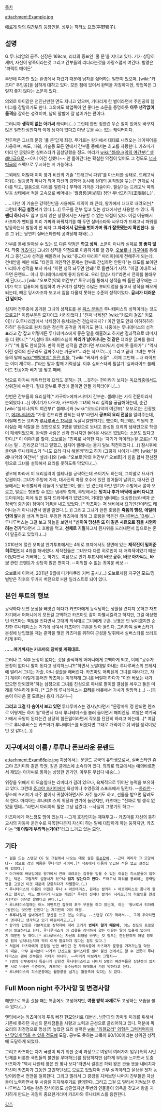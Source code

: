 [[목차]]

attachment:Example.jpg

[[에로게]] [[악의 여간부]]의 등장인물. 성우는 히라노 요코(平野響子).

== 설명 ==
G.루나리암의 공주. 신장은 169cm, 리더의 증표인 '풀 문'을 지니고 있다. 기가 상당히 세며, 자신이 왕족이라는것 그리고 간부들의 리더라는것을 자랑스럽게 여긴다. 별명은 '퍼펙트 메이든'

주변에 여자만 있는 환경에서 자랐기 때문에 남자를 싫어하는 일면이 있으며, [wiki:"카츠마" 주인공]을 심하게 대하고 있다. 모든 점에 있어서 완벽을 자칭하지만, 학업쪽은 그렇지 좋지 않다는 소문이 있다. 

의외로 아이같은 천진난만한 면도 지니고 있으며, 기다리게 한 벌이라면서 주인공의 햄버그를 강탈하기도 한다. 그외에도 학업쪽이 안 좋다는 소문을 증명하듯 '''아무 생각없이 돌격'''을 잘하는 성격이며, 남의 말빨에 잘 넘어가는 편이다.

그러니까 '''생각이 없는 아가씨''' 캐릭터.(…) 그런데 한번 정한건 무슨 일이 있어도 바꾸지 않은 일편단심인지라 이게 생각이 없다고 마냥 웃을 수는 없는 캐릭터이다.

전투력은 그녀의 문장 '풀 문'답게 최강. 무기로는 왕가에서 대대로 내려오는 레이피어를 사용하며, 속도, 파워, 기술등 모든 면에서 간부들 중에서는 최고를 자랑한다. 카츠마가 머리 안 굴렸으면 실버스타가 끔살당했을 정도. 머리가 [[wiki:"셀레나(악의 여간부)" 셀레나]]급으로~~아니 이건 심했나~~ 안 돌아간다는 확실한 약점이 있어도 그 정도도 [[넘사벽]]급의 스펙으로 무시하는 게 가능하다.

그외에도 어릴때 이미 왕가 비전의 기술 "드래고닉 파워"를 마스터한 상태로, 드래고닉 파워는 월광룡과 하나가 되어 자신의 강화와 동시에 상대의 움직임을 묶는[* 안개로 시야를 막고, 얼음으로 다리를 얼린다.] 무적에 가까운 기술이다. 필살기는 드래고닉 파워 발동 상태에서 적을 고속으로 베어내는 '월광룡(月光龍) 정안 무너뜨리기(正眼崩し)' .

......다만 이 기술은 강력한만큼 사용에도 제약이 꽤 큰데, 왕가에서 대대로 내려오는[* 그런데 '''취급 설명서'''가 있다.(…)] 무구를 전부 입고 있는 상태에서만 사용할 수 있다. 즉 '''팬티 하나'''라도 입고 있지 않은 상황에서는 사용할 수 없는 약점이 있다. 이걸 이용해서 카츠마가 팬티를 미리 가짜와 바꿔치기를 해 두면 실버스타와 싸우다가 드래고닉 파워를 발동하는데 발동이 안 되자 '''그 자리에서 갑옷을 벗어가며 뭐가 잘못됐는지 확인한다.''' 물론 그 뒤는 당연히 실버스타한테 공격당해 패배(…)

간부를 통해 알아낼 수 있는 또 다른 약점은 '''학교 성적.''' 소문이 아니라 실제로 '''영 좋지 않다.''' 작중 [[카츠마]]가 그녀의 성적을 약점으로 이용하기로 할 경우, [[오보로]]나 [[카구야]]를 통해서 그 중간고사 성적을 빼돌려서 [wiki:"쥬고야 마리아" 마리아]에게 전해주게 되는데, 건네받을 때만 해도 "타인의 개인적인 문제는 함부로 간섭하면 안된다"는 태도를 보이던 마리아가 성적을 보자 마자 "이런 성적 놔두면 안돼!"로 돌변하기 시작. "이걸 이대로 놔두면 문랜드… 아니 루나테미스에게 좋지 않아요. 우리 힘냅시다!"라면서 전의를 불태우게 된다.(…) [wiki:"오보로(악의 여간부)" 토우코]를 통해서 성적을 빼 돌린 경우에는 그녀가 학교 컴퓨터에 침입하여 카구야가 설치한 수많은 부비트랩을 뚫고서 성적을 빼오게 되는데, 빼온 당사자조차 보고서 입을 다물지 못하는 수준의 성적이었다. '''글씨가 더러운 건 덤이다.'''

심지어 전투중에 공개된 그녀의 성적표를 본 [[피스 문]]들은 루나테미스의 성적이라는 것도 모르고[* 이름부분은 모자이크 처리되었다.] "진짜 낙제점? [wiki:"키모이 걸즈" 키모이]! / G.루나리암에서 낙제점이 용서되는건 견습까지지? / 이건 말도 안돼 아하하하하하하!" 등등으로 원치 않은 정신적 공격을 가하기도 한다. 나중에는 루나테미스의 성적표라고 감 잡고 어떻게든 루나테미스에게 좋은 말을 해줄려고 하지만 결과적으로 데미지를 더 줬다.[* "서,설마 루나테미스님이 '''파리가 날아다니는 것 같은''' 더러운 글씨를 쓸리가"/ "마,말도 안되잖아. 만약 이런 성적을 받았다면 부끄러워서 성에 못 돌아가" / "역시 이런 성적의 친구라도 감싸주시는 거군요!"…라는 식으로(…)] 그리고 끝내 그녀는 부하들의 말에 [[wiki:"멘탈붕괴" 완전 침몰]], "[wiki:"버서커 소울" …이제 그만해 …내 라이프는 이미 제로야…]"라는 말과 함께 기력상실. 이후 실버스타의 필살기 '실버라이드 블레이드 천공X자 베기'를 맞고 패배.

덤으로 아가씨 캐릭터답게 요리도 못하는 편. …못하는 편이라기 보다는 [[독요리]]중에서도 상위권에 속한다. 절대 함부로 주방에 들이면 안될 캐릭터이다.(…)

한번은 간부들의 요리실력[* 카구야>에파>나머지 간부순. 셀레나는 시식 전문이라서 논외였다.(…)] 이야기가 나오자, 카츠마가 그녀의 요리 실력을 궁금해하는데, 순간 [wiki:"셀레나(악의 여간부)" 셀레나]와 [wiki:"오보로(악의 여간부)" 오보로]는 긴장했고, [[에파나티카]]가 "가장 건드리면 안되는 터부"라면서 '''공포의 요리 전설'''을 알려주는데, 어릴때 만든 요리가 [[루나루버스 13세]]를 독살시킬뻔하기도 했으며, 최근에도 학원의 조리실습 때 식칼을 든 것만으로도 3명을 병원으로 보내고 완성된 요리의 냄새만으로 학급이 폐쇄되었으며, 완식한 사람은 신과 만나지만 돌아온 사람은 없었다는 소문도 있다고 한다.[* 이 이야기를 할때, 오보로는 "진짜로 사악한 자는 '자기가 악이라는걸 모르는' 자라는 말 …진리군요"라고 말했고, 심지어 셀레나는 울기 일보 직전이었다.(…)] 잠시후에 들어온 루나테미스가 "나도 요리 다시 해볼까"라고 하자 (그렇게 사이가 나쁜) [wiki:"셀레나(악의 여간부)" 셀레나]와 [wiki:"오보로(악의 여간부)" 오보로]가 힘을 합쳐 전신전령으로 그녀를 설득해서 요리를 못하도록 막았다.(…)

경우에 따라서 이 요리실력이 셀레나를 공략하는데 쓰이기도 하는데, 그야말로 묘사가 압권이다. 그녀가 주방에 가자, 대사관의 마당 호수에 있던 잉어들이 날뛰고, 대사관 건물에서는 바퀴벌레와 쥐들이 도망쳤으며, 불도 안 켰는데 하얀 연기가 주방에서 쏟아 오르고, 말로는 형용할 수 없는 냄새와 함께, 주방에서는 '''망치나 추가 바닥에 굴러 다니고''' 도마위에는 피에 젖은 일자 드라이버가 있었으며, 거대한 냄비에는 요상한(보라색과 군청색의 중간쯤) 점액이 거품을 내고 있었다. [* 카츠마는 저 냄비에서 요괴인간이라도 태어나는거 아니냐면서 벌벌 떨었다.(…)] 그리고 그녀가 만든 호빵은 '''죽음의 행성''', '''에일리언의 알'''처럼 생겨 먹었다. 무정한 카츠마에 의해 그 호빵을 먹은건 [[루나루버스 13세]](…) 루나루버스는 그걸 보고 하늘을 보면서 '''"신이여 당신은 또 이 같은 시련으로 짐을 시험하려는 건가"'''라면서 그 호빵을 먹고, '''선채로 기절'''하고서 흰자위를 드러내면서 입으로는 혼이 탈출하고 있었다.(…)

2010년에 열린 오피셜 인기투표에서는 4위로 표지에서도 정면에 있는 '''제작진이 밀어준 히로인'''인데 4위를 해버렸다. 제작진들은 그녀보다 다른 히로인이 더 매력적이었기 때문이었다면서 기뻐하는 듯 하기도. 여담으로 인기 투표시에 '''바보 공주''', '''바보 아가씨'''등, '''바보''' 관련 코멘트가 상당히 많은 편이다. --미워할 수 없는 귀여운 바보.--

오보로에 이어서, 2011년 9월에 다키마쿠라 커버 출시.(…) 오보로처럼 지구인 모드/징벌받은 직후의 두가지 버전으로 H한 일러스트로 되어 있다.

== 본인 루트의 행보 ==

공략하다 보면 문장을 빼앗긴 데다가 카츠마에게 농락당하는 생활을 견디지 못하고 자포자기해서 어머니에게 모든걸 고백하고 카츠마도 같이 파멸시킬려고 하지만, 그걸 예상했던 카츠마는 책임을 진다면서 고대의 의식대로 그녀에게 구혼. 보통은 안 낚이겠지만 순진한 루나테미스는 거기에 낚여서 카츠마의 구혼을 받아 들인다. 그리하여 실버스타가 본성에 난입했을 때는 혼약을 맺은 카츠마를 위하여 근성을 발휘해서 실버스타를 쓰러트리게 된다. 

'''......여기까지는 카츠마의 장미빛 계획대로.'''

그러나 그 직후 문장이 없다는 것을 솔직하게 어머니에게 고백하게 되고, 이에 "공주가 문장이 없다니 말이 된다고 생각하느냐?!"하면서 노발대발 화내는 루나루버스의 프레셔에 밀려서 그녀는 가출, 아니 성출을 해버린다. 카츠마도 어찌된게 그녀를 따라가고, 자기 계획이 이렇게 틀어진 카츠마는 이래저래 그녀를 버릴까 하다가 "이런 바보는 내가 없으면 안되겠어"하는 심정으로 그녀를 진심으로 아내로 맡이할 결심을 세우고 둘은 미래를 약속하게 된다. [* 그런데 루나테미스는 '''요리'''를 비롯해서 가사가 절망적.(…) --(목숨이 아까운 줄 모르는) 용자 카츠마--]

'''그리고 그걸 다 숨어서 보고 있던''' 루나루버스는 경사났다면서 "문장따위 정 안되면 렌즈로 어떻게든 하지 뭘"하면서 다시 루나테미스를 불러 들이면서 해피엔딩. 여왕은 여계국가에서 국왕이 된다는건 상당히 힘든일이라면서 각오를 단단히 하라고 하는데…[* 여담으로 루나루버스는 카츠마가 루나테미스를 버렸다면 그대로 개먹이로 줘 버릴 생각이었던 것 같다.(…)]


== 지구에서의 이름 / 루루나 폰브라운 문랜드 ==
attachment:Exam66ple.jpg
지상에서는 문랜드 공국의 유학생으로서, 실버스타인 쥬고야 츠키미와 같은 학원, 같은 클래스에 소속되어 있다. 의외로 학교에서는 예의바르면서 재밌는 아가씨로 통하는 상당한 인기인. 아무튼 무섭다 내숭(…)

위장을 위해서 이 모습일때는 리미터가 걸려 있으나, 육체적으로 뛰어난 능력을 보유하고 있다. 그런데 [[쥬고야 츠키미]]에게 육상이나 수영등의 스포츠에서 밀린다. --[[콩라인]]--. 평소에 츠키미가 자주 붙어서 귀찮아하면서도 자주 놀기도 하고, 선물을 받으면 답례도 꼭 한다. 마리아는 루나테미스의 위장과 연기에 놀랐지만, 카츠마는 "진짜로 별 생각 없었을 텐데…"라면서 마리아의 말은 그냥 넘겼다. --사실이 그렇기도 하고--

카츠마에게 어느정도 맘이 있는지 --그게 호감인지는 제껴두고-- 카츠마를 자신의 등하교시의 자동차 운전수로 지목한다든지 자신이 하는 말에 대답하게 하는 둥하지만, 카츠마는 "'''왜 이렇게 부려먹는거야?'''"라고 느끼고 있는 모양.

== 기타 ==
 * 검을 드는 스탠딩 CG 및 그림에서 나오는 대로 실은 [[왼손잡이]]. --근데 머리가 그 모양이냐-- 덤으로 검의 이름은 루나리안 세이버.[* 작중에서 이름이 언급된 적은 없고 설정집에 있었다.]
 * 아가씨에 바보임에도 왕가에서 전해 내려오는 갑옷을 입을 수 있는 이유는 피스문들이 입혀주는 덕분. 고맙게도 설명서가 있으'''나 읽지 않는다고 한다.''' 드래고닉 파워를 봉쇄하는 공략방법을 고르면 이것 때문에 당황하다가 자멸한다.(…)
 * 루나테미스의 이름의 어원은 루나 + 아르테미스, 원래는 발키리 + 아르테미스로 폼나게 할려고 했지만, 어느 발키리가 나오는 게임[* 루네의 전처녀 발키리 시리즈;]의 히로인을 연상시킨다는 이유로 짤렸다고 한다.(…)
 * 루나테미스일때는 어느 이벤트건 갑옷의 투구 부분을 하고 있는데, 이는 '왕녀로서 티아라(왕관)는 벗으면 안된다'는 자기만의 이유 때문.
 * 루루나일때 실내에서도 양산을 쓰고 있는 이유는 --스탠딩 CG가 적어서--, 그게 우아하면서 멋지다고 생각하고 있기 때문이라고…(…)
 * 왕가의 갑옷은 기본적으로 장착자에 따라 크기가 '''변하지 않기 때문에''', 어느 정도의 프로모션이 필요하다고 한다. 루나루버스가 이 갑옷을 장비하지 않는 이유는 딸이 입을게 없어지기 때문인 듯 하다.[* 루나루버스는 자신의 외형을 바꾸는 것 정도는 간단단하게 해낼 정도로 힘이 넘쳐나는지라 딱히 이게 필요하지 않다는 점도 있다.] 
 * 처음에 카츠마에게 문장을 반만 빼앗긴 건 무의식중에 카츠마가 문장을 가져가는걸 막았기 때문, 아무 준비없이 나가서 단신으로 실버스타를 밀어 붙인 것에서도 알 수 있듯이 루나테미스는 괜히 간부들의 리더가 아니다. ~~머리가 바보라서 그렇지~~
 * 7명의 간부중에서 특출나게 강한건 루나테미스이고 나머지 5명의 여간부들은 장단점이 있지만 서로 비슷한 수준이며, 카츠마는 특수능력이 애매해서 가장 약하다고 한다.
 * 루나테미스의 피스문중에는 월광룡을 섬기는 월광족이 있다는 것 같다.

== Full Moon night 추가사항 및 변경사항 ==
해변으로 특훈 갔을 때는 특훈에도 고생하지만, '''여름 방학 과제로도''' 고생하는 모습을 볼 수 있다.(…)

엔딩에서는 카츠마에게 푸욱 빠진 현모양처로 대변신. 남편과의 장미빛 미래를 위해서 기존에 못하던 자신의 문제점들을 사랑과 노력과 근성으로 클리어하고 있다. 덕분에 독요리의 최정점으로 명성(?) 높았던 요리 실력은 [[wiki:"와갤요리" 외형은 그럭저럭이지만 맛있게 먹을 수 있을 정도]]에 도달. 공부도 못하는 과목이 90/100이라는 상위권 성적에 도달하게 되었다.

그리고 카츠마는 차기 국왕이 되기 위한 준비 과정으로 여왕의 여러가지 업무(특히 시민단체를 비롯한 국민들의 불만을 무마하는)를 담당하지만 심하게 부담을 느끼면서 도중 카츠마가 "역시 나한테 왕은 안 맞나 보다"라면서 결혼은 하되 왕은 관둘 뜻을 내비치자 자신이 카츠마가 그동안 고민하던것도 모르고 있었다며 신부 실격이라고 울상을 짓자 농담이라면서 전언을 철회한다. 그리고 멀리서 그 광경을 지켜보던 나머지 간부들은 자신들이 노력하면서 두 사람을 지지해주기로 결의한다. 그리고 그걸 또 멀리서 지켜보던 루나루버스 13세는 왕은 장식이라도 상관없지만 주변의 인물들이 의욕을 갖고서 왕을 지지하게 만드는 자질이 중요한거라며 카츠마와 루나테미스를 응원한다.

[[각주]]
